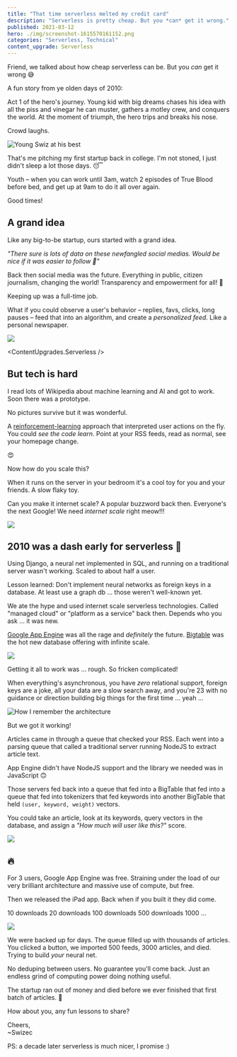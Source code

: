 ```yaml
---
title: "That time serverless melted my credit card"
description: "Serverless is pretty cheap. But you *can* get it wrong."
published: 2021-03-12
hero: ./img/screenshot-1615570161152.png
categories: "Serverless, Technical"
content_upgrade: Serverless
---
```



Friend, we talked about how cheap serverless can be. But you _can_ get it wrong 😅

A fun story from ye olden days of 2010:

Act 1 of the hero's journey. Young kid with big dreams chases his idea with all the piss and vinegar he can muster, gathers a motley crew, and conquers the world. At the moment of triumph, the hero trips and breaks his nose.

Crowd laughs.

![Young Swiz at his best](./img/Young-Swiz-at-his-best5e251g.jpeg)

That's me pitching my first startup back in college. I'm not stoned, I just didn't sleep a lot those days. 😴

Youth – when you can work until 3am, watch 2 episodes of True Blood before bed, and get up at 9am to do it all over again.

Good times!

## A grand idea

Like any big-to-be startup, ours started with a grand idea.

_"There sure is lots of data on these newfangled social medias. Would be nice if it was easier to follow 🤔"_

Back then social media was the future. Everything in public, citizen journalism, changing the world! Transparency and empowerment for all! 💪

Keeping up was a full-time job.

What if you could observe a user's behavior – replies, favs, clicks, long pauses – feed that into an algorithm, and create a _personalized feed_. Like a personal newspaper.

![](giphy:brilliant)

<ContentUpgrades.Serverless />

## But tech is hard

I read lots of Wikipedia about machine learning and AI and got to work. Soon there was a prototype.

No pictures survive but it was wonderful.

A [reinforcement-learning](https://en.wikipedia.org/wiki/Reinforcement_learning) approach that interpreted user actions on the fly. You could _see the code learn_. Point at your RSS feeds, read as normal, see your homepage change.

😍

Now how do you scale this?

When it runs on the server in your bedroom it's a cool toy for you and your friends. A slow flaky toy.

Can you make it internet scale? A popular buzzword back then. Everyone's the next Google! We need _internet scale_ right meow!!!

![](giphy:yeah_right)

## 2010 was a dash early for serverless 😬

Using Django, a neural net implemented in SQL, and running on a traditional server wasn't working. Scaled to about half a user.

Lesson learned: Don't implement neural networks as foreign keys in a database. At least use a graph db ... those weren't well-known yet.

We ate the hype and used internet scale serverless technologies. Called "managed cloud" or "platform as a service" back then. Depends who you ask ... it was new.

[Google App Engine](https://en.wikipedia.org/wiki/Google_App_Engine) was all the rage and _definitely_ the future. [Bigtable](https://en.wikipedia.org/wiki/Bigtable) was the hot new database offering with infinite scale.

![](giphy:heck_yeah)

Getting it all to work was ... rough. So fricken complicated!

When everything's asynchronous, you have _zero_ relational support, foreign keys are a joke, all your data are a slow search away, and you're 23 with no guidance or direction building big things for the first time ... yeah ...

![How I remember the architecture](./img/How-I-remember-the-architecturegc92aj.png)

But we got it working!

Articles came in through a queue that checked your RSS. Each went into a parsing queue that called a traditional server running NodeJS to extract article text.

App Engine didn't have NodeJS support and the library we needed was in JavaScript 🙃

Those servers fed back into a queue that fed into a BigTable that fed into a queue that fed into tokenizers that fed keywords into another BigTable that held `(user, keyword, weight)` vectors.

You could take an article, look at its keywords, query vectors in the database, and assign a _"How much will user like this?"_ score.

![](giphy:brilliant)

## 🔥

For 3 users, Google App Engine was free. Straining under the load of our very brilliant architecture and massive use of compute, but free.

Then we released the iPad app. Back when if you built it they did come.

10 downloads
20 downloads
100 downloads
500 downloads
1000 ...

![](giphy:credit_card_fire)

We were backed up for days. The queue filled up with thousands of articles. You clicked a button, we imported 500 feeds, 3000 articles, and died. Trying to build _your_ neural net.

No deduping between users. No guarantee you'll come back. Just an endless grind of computing power doing nothing useful.

The startup ran out of money and died before we ever finished that first batch of articles. 💸

How about you, any fun lessons to share?

Cheers,<br/>
~Swizec

PS: a decade later serverless is much nicer, I promise :)
